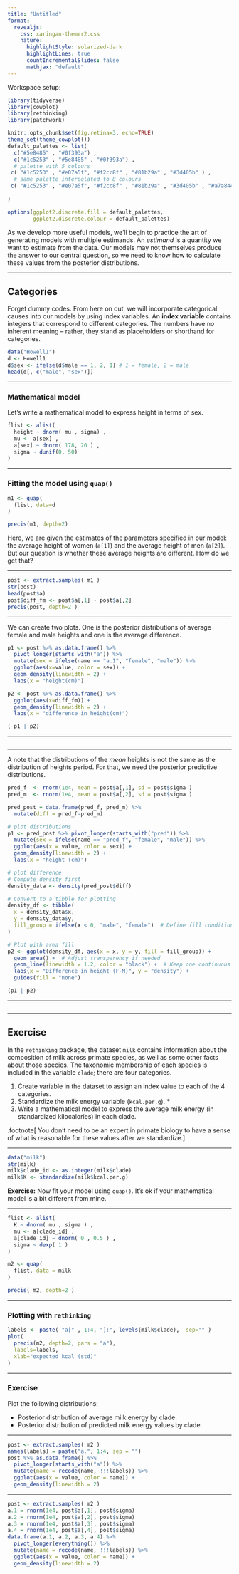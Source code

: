 ```yaml
---
title: "Untitled"
format: 
  revealjs:
    css: xaringan-themer2.css
    nature:
      highlightStyle: solarized-dark
      highlightLines: true
      countIncrementalSlides: false
      mathjax: "default"
---
```


Workspace setup:

```r
library(tidyverse)
library(cowplot)
library(rethinking)
library(patchwork)
```

```r
knitr::opts_chunk$set(fig.retina=3, echo=TRUE)
theme_set(theme_cowplot())
default_palettes <- list(
  c("#5e8485" , "#0f393a") ,
  c("#1c5253" , "#5e8485" , "#0f393a") , 
  # palette with 5 colours
 c( "#1c5253" , "#e07a5f", "#f2cc8f" , "#81b29a" , "#3d405b" ) ,
  # same palette interpolated to 8 colours
 c( "#1c5253" , "#e07a5f", "#f2cc8f" , "#81b29a" , "#3d405b" , "#a7a844" , "#69306d" ) 
  
)

options(ggplot2.discrete.fill = default_palettes, 
        ggplot2.discrete.colour = default_palettes)
```


As we develop more useful models, we'll begin to practice the art of generating models with multiple estimands. An *estimand* is a quantity we want to estimate from the data. Our models may not themselves produce the answer to our central question, so we need to know how to calculate these values from the posterior distributions.

---

## Categories

Forget dummy codes. From here on out, we will incorporate categorical causes into our models by using index variables. An **index variable** contains integers that correspond to different categories. The numbers have no inherent meaning -- rather, they stand as placeholders or shorthand for categories. 

```r
data("Howell1")
d <- Howell1
d$sex <- ifelse(d$male == 1, 2, 1) # 1 = female, 2 = male
head(d[, c("male", "sex")])
```

---

### Mathematical model

Let's write a mathematical model to express height in terms of sex. 

\begin{align*}
h_i &\sim \text{Normal}(\mu_i, \sigma) \\
\mu_i &=     \alpha_{SEX[i]} \\
\alpha_j &\sim \text{Normal}(178, 20)\text{ for }j = 1..2 \\
\sigma &\sim \text{Uniform}(0, 50)
\end{align*}

```r
flist <- alist(
  height ~ dnorm( mu , sigma) ,
  mu <- a[sex] ,
  a[sex] ~ dnorm( 178, 20 ) ,
  sigma ~ dunif(0, 50)
)
```


---

### Fitting the model using `quap()`

```r
m1 <- quap(
  flist, data=d
)

precis(m1, depth=2)
```

Here, we are given the estimates of the parameters specified in our model: the average height of women (`a[1]`) and the average height of men (`a[2]`).  But our question is whether these average heights are different. How do we get that?

---

```r
post <- extract.samples( m1 )
str(post)
head(post$a)
post$diff_fm <- post$a[,1] - post$a[,2]
precis(post, depth=2 )
```

---

We can create two plots. One is the posterior distributions of average female and male heights and one is the average difference. 

```r

p1 <- post %>% as.data.frame() %>% 
  pivot_longer(starts_with("a")) %>% 
  mutate(sex = ifelse(name == "a.1", "female", "male")) %>% 
  ggplot(aes(x=value, color = sex)) +
  geom_density(linewidth = 2) +
  labs(x = "height(cm)") 

p2 <- post %>% as.data.frame() %>% 
  ggplot(aes(x=diff_fm)) +
  geom_density(linewidth = 2) +
  labs(x = "difference in height(cm)") 

( p1 | p2)
```

---

```r

```



---

A note that the distributions of the _mean_ heights is not the same as the distribution of heights period. For that, we need the posterior predictive distributions. 

```r

pred_f  <- rnorm(1e4, mean = post$a[,1], sd = post$sigma )
pred_m  <- rnorm(1e4, mean = post$a[,2], sd = post$sigma )

pred_post = data.frame(pred_f, pred_m) %>%
  mutate(diff = pred_f-pred_m)

# plot distributions
p1 <- pred_post %>% pivot_longer(starts_with("pred")) %>% 
  mutate(sex = ifelse(name == "pred_f", "female", "male")) %>% 
  ggplot(aes(x = value, color = sex)) +
  geom_density(linewidth = 2) +
  labs(x = "height (cm)")

# plot difference
# Compute density first
density_data <- density(pred_post$diff)

# Convert to a tibble for plotting
density_df <- tibble(
  x = density_data$x,
  y = density_data$y,
  fill_group = ifelse(x < 0, "male", "female")  # Define fill condition
)

# Plot with area fill
p2 <- ggplot(density_df, aes(x = x, y = y, fill = fill_group)) +
  geom_area() +  # Adjust transparency if needed
  geom_line(linewidth = 1.2, color = "black") +  # Keep one continuous curve
  labs(x = "Difference in height (F-M)", y = "density") +
  guides(fill = "none")

(p1 | p2)
```

---

```r

```


---

## Exercise

In the `rethinking` package, the dataset `milk` contains information about the composition of milk across primate species, as well as some other facts about those species. The taxonomic membership of each species is included in the variable `clade`; there are four categories.

  1. Create variable in the dataset to assign an index value to each of the 4 categories. 
  2. Standardize the milk energy variable (`kcal.per.g`). \*
  3. Write a mathematical model to express the average milk energy (in standardized kilocalories) in each clade. 

.footnote[
You don't need to be an expert in primate biology to have a sense of what is reasonable for these values after we standardize.
]

---

```r
data("milk")
str(milk)
milk$clade_id <- as.integer(milk$clade)
milk$K <- standardize(milk$kcal.per.g)
```


\begin{align*}
K_i &\sim \text{Normal}(\mu_i, \sigma) \\
\mu_i &= \alpha_{\text{CLAUDE}[i]} \\
\alpha_i &\sim \text{Normal}(0, 0.5) \text{ for }j=1..4 \\
\sigma &\sim \text{Exponential}(1) \\
\end{align*}


**Exercise:** Now fit your model using `quap()`. It's ok if your mathematical model is a bit different from mine.

---

```r
flist <- alist(
  K ~ dnorm( mu , sigma ) ,
  mu <- a[clade_id] , 
  a[clade_id] ~ dnorm( 0 , 0.5 ) , 
  sigma ~ dexp( 1 )
)

m2 <- quap(
  flist, data = milk
)

precis( m2, depth=2 )
```


---

### Plotting with `rethinking`

```r
labels <- paste( "a[" , 1:4, "]:", levels(milk$clade),  sep="" )
plot(
  precis(m2, depth=2, pars = "a"),
  labels=labels, 
  xlab="expected kcal (std)"
)
```

---

### Exercise

Plot the following distributions:

 * Posterior distribution of average milk energy by clade. 
 * Posterior distribution of predicted milk energy values by clade. 
 
---

```r
post <- extract.samples( m2 )
names(labels) = paste("a.", 1:4, sep = "")
post %>% as.data.frame() %>% 
  pivot_longer(starts_with("a")) %>% 
  mutate(name = recode(name, !!!labels)) %>% 
  ggplot(aes(x = value, color = name)) +
  geom_density(linewidth = 2)
```

---

```r
post <- extract.samples( m2 )
a.1 = rnorm(1e4, post$a[,1], post$sigma)
a.2 = rnorm(1e4, post$a[,2], post$sigma)
a.3 = rnorm(1e4, post$a[,3], post$sigma)
a.4 = rnorm(1e4, post$a[,4], post$sigma)
data.frame(a.1, a.2, a.3, a.4) %>% 
  pivot_longer(everything()) %>% 
  mutate(name = recode(name, !!!labels)) %>% 
  ggplot(aes(x = value, color = name)) +
  geom_density(linewidth = 2)
```



